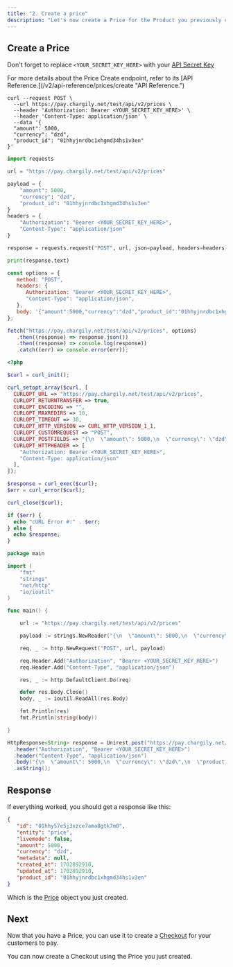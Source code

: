 ```yaml
---
title: "2. Create a price"
description: "Let's now create a Price for the Product you previously created."
---
```


## Create a Price

<Note>Don't forget to replace `<YOUR_SECRET_KEY_HERE>` with your [API Secret Key](/v2/api-keys "API Secret Key")</Note>

<Tip>
   For more details about the Price Create endpoint, refer to its [API
   Reference.](/v2/api-reference/prices/create "API Reference.")
</Tip>

<CodeGroup>

```curl cURL
curl --request POST \
  --url https://pay.chargily.net/test/api/v2/prices \
  --header 'Authorization: Bearer <YOUR_SECRET_KEY_HERE>' \
  --header 'Content-Type: application/json' \
  --data '{
  "amount": 5000,
  "currency": "dzd",
  "product_id": "01hhyjnrdbc1xhgmd34hs1v3en"
}'
```

```python Python
import requests

url = "https://pay.chargily.net/test/api/v2/prices"

payload = {
    "amount": 5000,
    "currency": "dzd",
    "product_id": "01hhyjnrdbc1xhgmd34hs1v3en"
}
headers = {
    "Authorization": "Bearer <YOUR_SECRET_KEY_HERE>",
    "Content-Type": "application/json"
}

response = requests.request("POST", url, json=payload, headers=headers)

print(response.text)
```

```javascript JavaScript
const options = {
   method: "POST",
   headers: {
      Authorization: "Bearer <YOUR_SECRET_KEY_HERE>",
      "Content-Type": "application/json",
   },
   body: '{"amount":5000,"currency":"dzd","product_id":"01hhyjnrdbc1xhgmd34hs1v3en"}',
};

fetch("https://pay.chargily.net/test/api/v2/prices", options)
   .then((response) => response.json())
   .then((response) => console.log(response))
   .catch((err) => console.error(err));
```

```php PHP
<?php

$curl = curl_init();

curl_setopt_array($curl, [
  CURLOPT_URL => "https://pay.chargily.net/test/api/v2/prices",
  CURLOPT_RETURNTRANSFER => true,
  CURLOPT_ENCODING => "",
  CURLOPT_MAXREDIRS => 10,
  CURLOPT_TIMEOUT => 30,
  CURLOPT_HTTP_VERSION => CURL_HTTP_VERSION_1_1,
  CURLOPT_CUSTOMREQUEST => "POST",
  CURLOPT_POSTFIELDS => "{\n  \"amount\": 5000,\n  \"currency\": \"dzd\",\n  \"product_id\": \"01hhyjnrdbc1xhgmd34hs1v3en\"\n}",
  CURLOPT_HTTPHEADER => [
    "Authorization: Bearer <YOUR_SECRET_KEY_HERE>",
    "Content-Type: application/json"
  ],
]);

$response = curl_exec($curl);
$err = curl_error($curl);

curl_close($curl);

if ($err) {
  echo "cURL Error #:" . $err;
} else {
  echo $response;
}
```

```go GO
package main

import (
	"fmt"
	"strings"
	"net/http"
	"io/ioutil"
)

func main() {

	url := "https://pay.chargily.net/test/api/v2/prices"

	payload := strings.NewReader("{\n  \"amount\": 5000,\n  \"currency\": \"dzd\",\n  \"product_id\": \"01hhyjnrdbc1xhgmd34hs1v3en\"\n}")

	req, _ := http.NewRequest("POST", url, payload)

	req.Header.Add("Authorization", "Bearer <YOUR_SECRET_KEY_HERE>")
	req.Header.Add("Content-Type", "application/json")

	res, _ := http.DefaultClient.Do(req)

	defer res.Body.Close()
	body, _ := ioutil.ReadAll(res.Body)

	fmt.Println(res)
	fmt.Println(string(body))

}
```

```java Java
HttpResponse<String> response = Unirest.post("https://pay.chargily.net/test/api/v2/prices")
  .header("Authorization", "Bearer <YOUR_SECRET_KEY_HERE>")
  .header("Content-Type", "application/json")
  .body("{\n  \"amount\": 5000,\n  \"currency\": \"dzd\",\n  \"product_id\": \"01hhyjnrdbc1xhgmd34hs1v3en\"\n}")
  .asString();
```

</CodeGroup>

## Response

If everything worked, you should get a response like this:

```json json
{
   "id": "01hhy57e5j3xzce7ama8gtk7m0",
   "entity": "price",
   "livemode": false,
   "amount": 5000,
   "currency": "dzd",
   "metadata": null,
   "created_at": 1702892910,
   "updated_at": 1702892910,
   "product_id": "01hhyjnrdbc1xhgmd34hs1v3en"
}
```
Which is the [Price](/v2/api-reference/prices/price-object "Price") object you just created.  

## Next

Now that you have a Price, you can use it to create a [Checkout](/v2/api-reference/checkouts/checkout-object "Checkout") for your customers to pay.

<Card title="Create a Checkout" icon="credit-card" href="/v2/create-a-checkout">
  You can now create a Checkout using the Price you just created.
</Card>